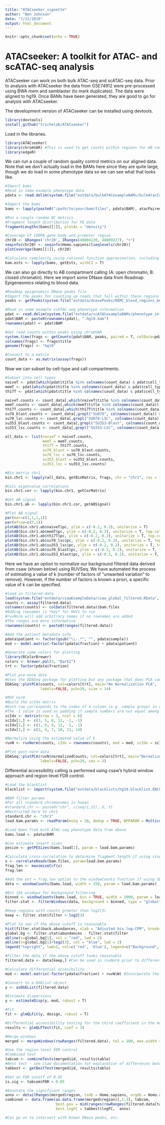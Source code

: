 ```yaml
---
title: "ATACseeker_vignette"
author: "Ben Johnson"
date: "7/21/2018"
output: html_document
---
```


```r
knitr::opts_chunk$set(echo = TRUE)
```

# ATACseeker: A toolkit for ATAC- and scATAC-seq analysis

ATACseeker can work on both bulk ATAC-seq and scATAC-seq data. Prior to analysis with ATACseeker the data from GSE74912 were pre-processed using BWA mem and samblaster (to mark duplicates). The data were aligned to hg19. Once BAMs have been generated, they are good to go for analysis with ATACseeker.

The development version of ATACseeker can be installed using devtools.

```r

library(devtools)
install_github("trichelab/ATACseeker")

```

Load in the libraries.

```r

library(ATACseeker)
library(chromVAR) #This is used to get counts within regions for AB compartment calling - not explicitly needed since we can also extract counts from csaw
library(edgeR)

```

We can run a couple of random quality control metrics on our aligned data. Note that we don't actually load in the BAMs here since they are quite large, though we do load in some phenotype data so we can see what that looks like.

```r

#Import bams
#Read in some example phenotype data
pdata <- read.delim(system.file("extdata/bulkATACexampleBAMs/bulkAtacCovariates.csv", package = "ATACseeker"), check.names = F, stringsAsFactors = F, row.names = 1, sep = ",")

#Import the bams
bams <- lapply(paste0("/path/to/your/bam/files", pdata$BAM), atacPairedEnd, genome = "hg19")

#Run a couple random QC metrics
#Fragment length distribution for PE data
fragmentLengths(bams[[1]], plotAs = "density")

#Coverage of CEBPB gene body and promoter region
chr20 <- GRanges('chr20', IRanges(48804120, 48809227), "+")
seqinfo(chr20) <- seqinfo(Homo.sapiens)[seqlevels(chr20)]
plotCoverage(bams[[1]], chr20)

#Calculate complexity using rational function approximation, including 95% confidence intervals
bam.ests <- lapply(bams, getEsts, withCI = T)

```

We can also go directly to AB compartment calling (A: open chromatin; B: closed chromatin). Here we import some DNase data from Roadmap Epigeneomics relating to blood data.

```r

#Roadmap epigenomics DNase peaks file
#Import the peaks for counting up reads that fall within these regions
peaks <- getPeaks(system.file("extdata/dnasePeaks/REMC_blood_regions_merged.hg19.bed.gz", package = "ATACseeker"), sort_peaks = TRUE) #This will give a warning saying the peaks are of unequal width

#Read in some example scATAC-seq phenotype information
pdat <- read.delim(system.file("extdata/scATACexampleBAMs/phenotype_info.txt", package = "ATACseeker"), stringsAsFactors = F, check.names = F)
pdat$BAM <- paste0(rownames(pdat), ".hg19.bam")
rownames(pdat) <- pdat$BAM

#Get read counts within peaks using chromVAR
system.time(frags <- getCounts(pdat$BAM, peaks, paired = T, colData=pdat))
colnames(frags) <- frags$title
genome(frags) <- "hg19"

#Convert to a matrix
count_data <- as.matrix(assay(frags))

```

Now we can subset by cell-type and call compartments.

```r

#Subset into cell types
naiveT <- pdat[which(pdat$title %in% colnames(count_data) & pdat$cell_type == "Naive T cell"),]
memT <- pdat[which(pdat$title %in% colnames(count_data) & pdat$cell_type == "Memory T cell"),]
th17T <- pdat[which(pdat$title %in% colnames(count_data) & pdat$cell_type == "Th17 T cell"),]

naiveT.counts <- count_data[,which(naiveT$title %in% colnames(count_data))]
memT.counts <- count_data[,which(memT$title %in% colnames(count_data))]
th17T.counts <- count_data[,which(th17T$title %in% colnames(count_data))]
su70_blast.counts <- count_data[,grepl("SU070", colnames(count_data)) & grepl("Leuk", colnames(count_data))]
su70_lsc.counts <- count_data[,grepl("SU070-LSC", colnames(count_data))]
su353_blast.counts <- count_data[,grepl("SU353-Blast", colnames(count_data))]
su353_lsc.counts <- count_data[,grepl("SU353-LSC", colnames(count_data))]

all_data <- list(naiveT = naiveT.counts,
                 memT = memT.counts,
                 th17T = th17T.counts,
                 su70_blast = su70_blast.counts,
                 su70_lsc = su70_lsc.counts,
                 su353_blast = su353_blast.counts,
                 su353_lsc = su353_lsc.counts)

#Bin matrix chr1
bin.chr1 <- lapply(all_data, getBinMatrix, frags, chr = "chr1", res = 100000)

#Calc eigenvalue correlations
bin.chr1.cor <- lapply(bin.chr1, getCorMatrix)

#Get AB signal
bin.chr1.ab <- lapply(bin.chr1.cor, getABSignal)

#Plot AB signal
par(mar=c(1,1,1,1))
par(mfrow=c(7,1))
plotAB(bin.chr1.ab$naiveT$pc, ylim = c(-0.2, 0.2), unitarize = T)
plotAB(bin.chr1.ab$memT$pc, ylim = c(-0.2, 0.2), unitarize = T, top.col = "goldenrod")
plotAB(bin.chr1.ab$th17T$pc, ylim = c(-0.2, 0.2), unitarize = T, top.col = "darkblue")
plotAB(bin.chr1.ab$su70_lsc$pc, ylim = c(-0.2, 0.2), unitarize = T, top.col = "red")
plotAB(bin.chr1.ab$su353_lsc$pc, ylim = c(-0.2, 0.2), unitarize = T, top.col = "black")
plotAB(bin.chr1.ab$su70_blast$pc, ylim = c(-0.2, 0.2), unitarize = T, top.col = "cyan")
plotAB(bin.chr1.ab$su353_blast$pc, ylim = c(-0.2, 0.2), unitarize = T, top.col = "seagreen")

```

Here we have an option to normalize our background filtered data derived from csaw (shown below) using RUVSeq. We have automated the process of estimating a value of k (number of factors of "unwanted variation" to remove). However, if the number of factors is known a priori, a specific value of k can be specified.

```r

#load in filtered data
load(system.file("extdata/csawExampleData/csaw_global_filtered.RData", package = "ATACseeker"))
counts <- assay(filtered.data)
colnames(counts) <- colData(filtered.data)$bam.files
#Adding rownames is *key* for RUVs to run
#ruvNorm will add arbitrary names if no rownames are added
#The ranges are more informative
rownames(counts) <- paste0(ranges(filtered.data))

#Add the patient metadata info
pdata$patient <- factor(gsub("\\-.*", "", pdata$sample))
mod <- model.matrix(~factor(pdata$fraction) + pdata$patient)

#Generate some colors for plotting
library(RColorBrewer)
colors <- brewer.pal(3, "Dark2")
trt <- factor(pdata$fraction)

#Plot pre-norm data
#Uses the EDASeq package for plotting but any package that does PCA can be used
EDASeq::plotPCA(counts, col=colors[trt], main="No Normalization PCA", 
                labels=FALSE, pch=19, size = 14)

#RUV norm
#Build the scIdx matrix
#Each row corresponds to the index of a column (e.g. sample group) in counts
#The -1 value is used as padding if sample numbers are not equal among groups
scIdx <- matrix(nrow = 3, ncol = 6)
scIdx[1,] <- c(3, 5, 8, 12, -1, -1)
scIdx[2,] <- c(1, 6, 9, 13, -1, -1)
scIdx[3,] <- c(2, 4, 7, 10, 11, 14)

#Normalize using the estimated value of k
ruvN <- ruvNorm(counts, cIdx = rownames(counts), mod = mod, scIdx = scIdx)

#Plot post-norm data
EDASeq::plotPCA(ruvN$normalizedCounts, col=colors[trt], main="Normalized PCA", 
                labels=FALSE, pch=19, cex = 2)

```

Differential accessibility calling is performed using csaw's hybrid window approach and region-level FDR control.

```r

#Load the blacklist
blacklist <- import(system.file("extdata/blacklists/hg19.blacklist.ENCFF001TDO.bed.gz", package = "ATACseeker"), genome = "hg19")

#BAM filter params
#For all standard chromosomes in human
#standard.chr <- paste0("chr", c(seq(1,22), X, Y)
#Restricted here to chr1
standard.chr <- "chr1"
load.bam.params <- readParam(minq = 20, dedup = TRUE, BPPARAM = MulticoreParam(16), discard = blacklist, restrict = standard.chr, pe = "both")

#Load bams from bulk ATAC-seq phenotype data from above
bams.load <- pdata$BAM

#Can estimate insert sizes
pesize <- getPESizes(bams.load[1], param = load.bam.params)

#Calculate cross-correlation to determine fragment length if using single-end data
x <- correlateReads(bam.files, param=load.bam.params)
frag.len <- maximizeCcf(x)
frag.len

#Add the ext = frag.len option to the windowCounts function if using SE data
data <- windowCounts(bams.load, width = 150, param = load.bam.params)

#Bin 1kb windows for background filtering
binned <- windowCounts(bams.load, bin = TRUE, width = 1000, param = load.bam.params)
filter.stat <- filterWindows(data, background = binned, type = "global")

#Keep regions with counts greater than log2(3)
keep <- filter.stat$filter > log2(3)

#Plot to see if the above cutoff is reasonable
hist(filter.stat$back.abundances, xlab = "Adjusted bin log-CPM", breaks = 50, main = "")
global.bg <- filter.stat$abundances - filter.stat$filter
abline(v=global.bg[1], col = "red", lwd = 2)
abline(v=global.bg[1]+log2(3), col = "blue", lwd = 2)
legend("topright", lwd=2, col=c('red', 'blue'), legend=c("Background", "Threshold"))

#Filter the data if the above cutoff looks reasonable
filtered.data <- data[keep,] #Can be used in ruvNorm prior to differential accessibility testing

#Calculate differential accesibility
mod <- model.matrix(~factor(pdata$fraction) + ruvN$W) #Incorporate the normalization factors derived using ruvNorm

#Convert to a DGEList object
y <- asDGEList(filtered.data)

#Estimate dispersions
y <- estimateDisp(y, mod, robust = T)

#Fit
fit <- glmQLFit(y, design, robust = T)

#Differential accessibility testing for the third coefficient in the mod object
results <- glmQLFTest(fit, coef = 3)

#Merge windows
merged <- mergeWindows(rowRanges(filtered.data), tol = 100, max.width = 5000)

#Use the region-level FDR control
#Combined test
tabcom <- combineTests(merged$id, results$table)
#Best test - see csaw documentation for explanation of differences between tests
tabbest <- getBestTest(merged$id, results$table)

#Set an FDR cutoff of 0.05
is.sig <- tabcom$FDR < 0.05

#Annotate the significant ranges
anno <- detailRanges(merged$region, txdb = Homo.sapiens, orgdb = Homo.sapiens)
combined <- data.frame(as.data.frame(merged$region)[,1:3], tabcom,
                       best.pos = mid(ranges(rowRanges(filtered.data[tabbest$best]))), 
                       best.logFC = tabbest$logFC,  anno)

#Can go on to intersect with known DNase peaks, etc.

```
